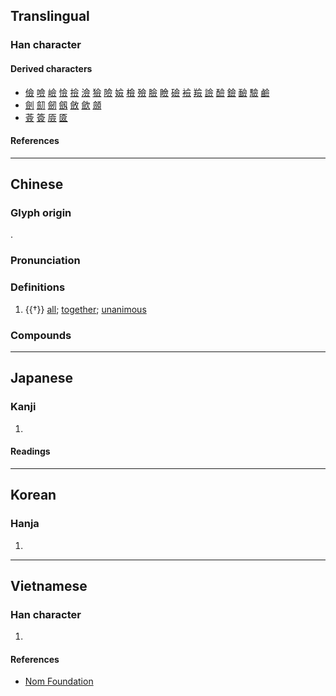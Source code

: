{{also|㑒|佥}}
{{character info}}
==Translingual==
{{Han simplified forms|僉|㑒|佥|ex=y}}

===Han character===
{{Han char|rn=9|rad=人|as=11|sn=13|four=80886|canj=OMRO|ids=⿳亼吅从}}

====Derived characters====
* [[儉]] [[噞]] [[嶮]] [[憸]] [[撿]] [[澰]] [[獫]] [[險]] [[嬐]] [[檢]] [[殮]] [[臉]] [[瞼]] [[礆]] [[襝]] [[羷]] [[譣]] [[醶]] [[鐱]] [[䩎]] [[驗]] [[鹼]]
* [[劍]] [[劎]] [[劒]] [[劔]] [[斂]] [[歛]] [[顩]]
* [[薟]] [[簽]] [[厱]] [[匳]]

====References====
{{Han ref|kx=0115.270|dkj=01054|dj=0246.140|hdz=10207.030|uh=50C9}}

----

==Chinese==
{{zh-forms|s=佥|alt=𠑲}}

===Glyph origin===
{{Han etym}}
{{Han compound|亼|吅|从|ls=ic}}.

===Pronunciation===
{{zh-pron
|m=qiān
|c=cim1
|mn=chhiam
|mc=y
|oc=y
|ma=
|cat=adv
}}

===Definitions===
{{zh-hanzi}}

# {{†}} [[all]]; [[together]]; [[unanimous]]

===Compounds===
{{zh-der|僉押|僉同|僉議|僉謀|僉望|僉事|打僉}}

----

==Japanese==

===Kanji===
{{ja-kanji|grade=|rs=人11}}

# {{rfdef|ja|sort=人11}}

====Readings====
{{ja-readings
|goon=せん
|kanon=せん
|kun=みな-, ことごとく, ともに
}}

----

==Korean==

===Hanja===
{{ko-hanja|hangeul=[[첨]]|rv=cheom|mr=ch'ŏm|y=chem}}

# {{rfdef|ko|sort=人11}}

----

==Vietnamese==

===Han character===
{{vi-readings|rs=人11|reading=thiêm}}

# {{rfdef|vi|sort=人11}}

====References====
* [http://nomfoundation.org/common/nom_details.php?codepoint=50c9 Nom Foundation]